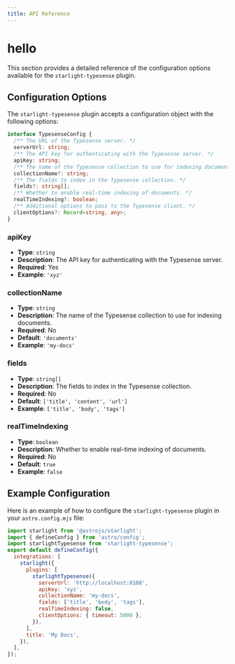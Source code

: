 ```yaml
---
title: API Reference
---
```


# hello

This section provides a detailed reference of the configuration options available for the `starlight-typesense` plugin.

## Configuration Options

The `starlight-typesense` plugin accepts a configuration object with the following options:

```ts
interface TypesenseConfig {
  /** The URL of the Typesense server. */
  serverUrl: string;
  /** The API key for authenticating with the Typesense server. */
  apiKey: string;
  /** The name of the Typesense collection to use for indexing documents. */
  collectionName?: string;
  /** The fields to index in the Typesense collection. */
  fields?: string[];
  /** Whether to enable real-time indexing of documents. */
  realTimeIndexing?: boolean;
  /** Additional options to pass to the Typesense client. */
  clientOptions?: Record<string, any>;
}
```

### apiKey

- **Type**: `string`
- **Description**: The API key for authenticating with the Typesense server.
- **Required**: Yes
- **Example**: `'xyz'`

### collectionName

- **Type**: `string`
- **Description**: The name of the Typesense collection to use for indexing documents.
- **Required**: No
- **Default**: `'documents'`
- **Example**: `'my-docs'`

### fields

- **Type**: `string[]`
- **Description**: The fields to index in the Typesense collection.
- **Required**: No
- **Default**: `['title', 'content', 'url']`
- **Example**: `['title', 'body', 'tags']`

### realTimeIndexing

- **Type**: `boolean`
- **Description**: Whether to enable real-time indexing of documents.
- **Required**: No
- **Default**: `true`
- **Example**: `false`

## Example Configuration

Here is an example of how to configure the `starlight-typesense` plugin in your
`astro.config.mjs` file:

```js
import starlight from '@astrojs/starlight';
import { defineConfig } from 'astro/config';
import starlightTypesense from 'starlight-typesense';
export default defineConfig({
  integrations: [
    starlight({
      plugins: [
        starlightTypesense({
          serverUrl: 'http://localhost:8108',
          apiKey: 'xyz',
          collectionName: 'my-docs',
          fields: ['title', 'body', 'tags'],
          realTimeIndexing: false,
          clientOptions: { timeout: 5000 },
        }),
      ],
      title: 'My Docs',
    }),
  ],
});
```
